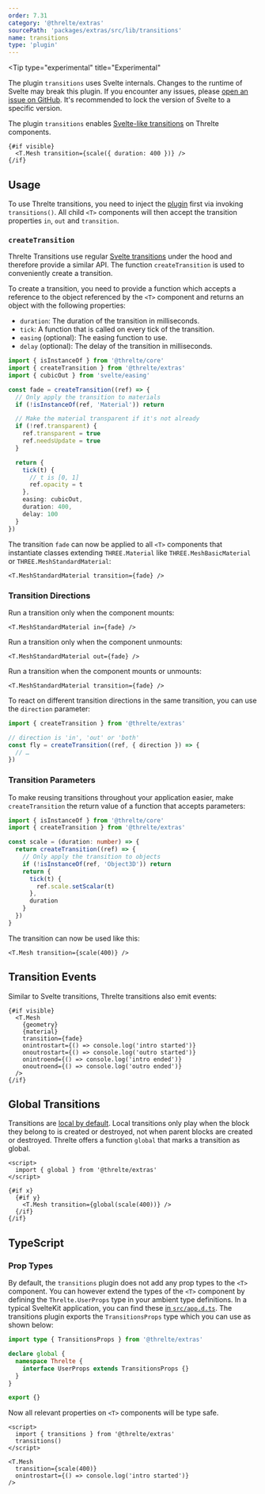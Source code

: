 ```yaml
---
order: 7.31
category: '@threlte/extras'
sourcePath: 'packages/extras/src/lib/transitions'
name: transitions
type: 'plugin'
---
```


<Tip
  type="experimental"
  title="Experimental"
>
  The plugin `transitions` uses Svelte internals. Changes to the runtime of Svelte may break this
  plugin. If you encounter any issues, please [open an issue on
  GitHub](https://github.com/threlte/threlte/issues). It's recommended to lock the version of Svelte
  to a specific version.
</Tip>

The plugin `transitions` enables [Svelte-like
transitions](https://svelte.dev/docs/svelte/transition)
on Threlte components.

```svelte
{#if visible}
  <T.Mesh transition={scale({ duration: 400 })} />
{/if}
```

<Example
  path="extras/transitions"
  showFile="Scene.svelte"
/>

## Usage

To use Threlte transitions, you need to inject the
[plugin](/docs/reference/core/plugins) first via invoking `transitions()`. All
child `<T>` components will then accept the transition properties `in`, `out` and
`transition`.

### `createTransition`

Threlte Transitions use regular [Svelte
transitions](https://svelte.dev/docs/svelte/transition) under the hood and
therefore provide a similar API. The function `createTransition` is used to
conveniently create a transition.

To create a transition, you need to provide a function which accepts a reference
to the object referenced by the `<T>` component and returns an object with the
following properties:

- `duration`: The duration of the transition in milliseconds.
- `tick`: A function that is called on every tick of the transition.
- `easing` (optional): The easing function to use.
- `delay` (optional): The delay of the transition in milliseconds.

```ts
import { isInstanceOf } from '@threlte/core'
import { createTransition } from '@threlte/extras'
import { cubicOut } from 'svelte/easing'

const fade = createTransition((ref) => {
  // Only apply the transition to materials
  if (!isInstanceOf(ref, 'Material')) return

  // Make the material transparent if it's not already
  if (!ref.transparent) {
    ref.transparent = true
    ref.needsUpdate = true
  }

  return {
    tick(t) {
      // t is [0, 1]
      ref.opacity = t
    },
    easing: cubicOut,
    duration: 400,
    delay: 100
  }
})
```

The transition `fade` can now be applied to all `<T>` components that
instantiate classes extending `THREE.Material` like `THREE.MeshBasicMaterial` or
`THREE.MeshStandardMaterial`:

```svelte
<T.MeshStandardMaterial transition={fade} />
```

### Transition Directions

Run a transition only when the component mounts:

```svelte
<T.MeshStandardMaterial in={fade} />
```

Run a transition only when the component unmounts:

```svelte
<T.MeshStandardMaterial out={fade} />
```

Run a transition when the component mounts or unmounts:

```svelte
<T.MeshStandardMaterial transition={fade} />
```

To react on different transition directions in the same transition, you can use
the `direction` parameter:

```ts
import { createTransition } from '@threlte/extras'

// direction is 'in', 'out' or 'both'
const fly = createTransition((ref, { direction }) => {
  // …
})
```

### Transition Parameters

To make reusing transitions throughout your application easier, make
`createTransition` the return value of a function that accepts parameters:

```ts
import { isInstanceOf } from '@threlte/core'
import { createTransition } from '@threlte/extras'

const scale = (duration: number) => {
  return createTransition((ref) => {
    // Only apply the transition to objects
    if (!isInstanceOf(ref, 'Object3D')) return
    return {
      tick(t) {
        ref.scale.setScalar(t)
      },
      duration
    }
  })
}
```

The transition can now be used like this:

```svelte
<T.Mesh transition={scale(400)} />
```

## Transition Events

Similar to Svelte transitions, Threlte transitions also emit events:

```svelte
{#if visible}
  <T.Mesh
    {geometry}
    {material}
    transition={fade}
    onintrostart={() => console.log('intro started')}
    onoutrostart={() => console.log('outro started')}
    onintroend={() => console.log('intro ended')}
    onoutroend={() => console.log('outro ended')}
  />
{/if}
```

## Global Transitions

Transitions are [local by
default](<(https://svelte.dev/docs/svelte/transition#Local-vs-global)>). Local
transitions only play when the block they belong to is created or destroyed, not
when parent blocks are created or destroyed. Threlte offers a function `global`
that marks a transition as global.

```svelte
<script>
  import { global } from '@threlte/extras'
</script>

{#if x}
  {#if y}
    <T.Mesh transition={global(scale(400))} />
  {/if}
{/if}
```

## TypeScript

### Prop Types

By default, the `transitions` plugin does not add any prop types to the `<T>`
component. You can however extend the types of the `<T>` component by defining
the `Threlte.UserProps` type in your ambient type definitions. In a typical
SvelteKit application, you can find these [in
`src/app.d.ts`](https://svelte.dev/docs/kit/types#app.d.ts). The transitions
plugin exports the `TransitionsProps` type which you can use as shown below:

```ts title="src/app.d.ts" {1}+ {4-6}+
import type { TransitionsProps } from '@threlte/extras'

declare global {
  namespace Threlte {
    interface UserProps extends TransitionsProps {}
  }
}

export {}
```

Now all relevant properties on `<T>` components will be type safe.

```svelte title="Scene.svelte"
<script>
  import { transitions } from '@threlte/extras'
  transitions()
</script>

<T.Mesh
  transition={scale(400)}
  onintrostart={() => console.log('intro started')}
/>
```
